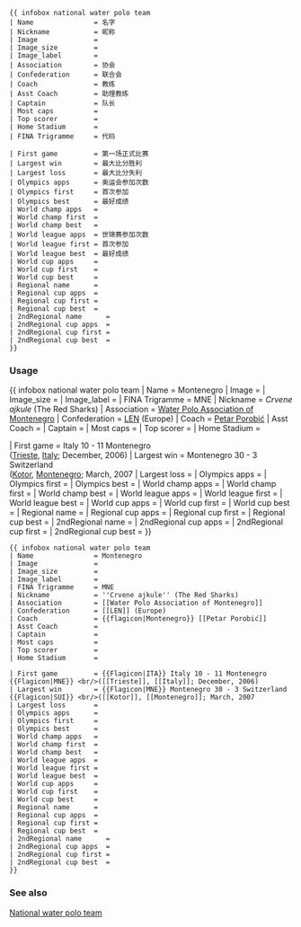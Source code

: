 {{Documentation subpage}}
<!-- PLEASE ADD CATEGORIES AND INTERWIKIS AT THE BOTTOM OF THIS PAGE. -->

<pre>
{{ infobox national water polo team
| Name               = 名字
| Nickname           = 昵称
| Image              = 
| Image_size         = 
| Image_label        = 
| Association        = 协会
| Confederation      = 联合会
| Coach              = 教练
| Asst Coach         = 助理教练
| Captain            = 队长
| Most caps          = 
| Top scorer         = 
| Home Stadium       = 
| FINA Trigramme     = 代码

| First game         = 第一场正式比赛
| Largest win        = 最大比分胜利
| Largest loss       = 最大比分失利
| Olympics apps      = 奥运会参加次数
| Olympics first     = 首次参加
| Olympics best      = 最好成绩
| World champ apps   = 
| World champ first  = 
| World champ best   = 
| World league apps  = 世锦赛参加次数
| World league first = 首次参加
| World league best  = 最好成绩
| World cup apps     = 
| World cup first    = 
| World cup best     = 
| Regional name      = 
| Regional cup apps  = 
| Regional cup first = 
| Regional cup best  = 
| 2ndRegional name      = 
| 2ndRegional cup apps  = 
| 2ndRegional cup first = 
| 2ndRegional cup best  = 
}}
</pre>

=== Usage ===

{{ infobox national water polo team
| Name               = Montenegro
| Image              = 
| Image_size         = 
| Image_label        = 
| FINA Trigramme     = MNE
| Nickname           = ''Crvene ajkule'' (The Red Sharks)
| Association        = [[Water Polo Association of Montenegro]]
| Confederation      = [[Ligue Européenne de Natation|LEN]] (Europe)
| Coach              = {{flagicon|Montenegro}} [[Petar Porobić]]
| Asst Coach         = 
| Captain            = 
| Most caps          = 
| Top scorer         = 
| Home Stadium       = 

| First game         = {{Flagicon|ITA}} Italy 10 - 11 Montenegro {{Flagicon|MNE}} <br/>([[Trieste]], [[Italy]]; December, 2006)
| Largest win        = {{Flagicon|MNE}} Montenegro 30 - 3 Switzerland {{Flagicon|SUI}} <br/>([[Kotor]], [[Montenegro]]; March, 2007
| Largest loss       = 
| Olympics apps      =
| Olympics first     = 
| Olympics best      = 
| World champ apps   = 
| World champ first  = 
| World champ best   = 
| World league apps  = 
| World league first = 
| World league best  = 
| World cup apps     = 
| World cup first    = 
| World cup best     = 
| Regional name      = 
| Regional cup apps  = 
| Regional cup first = 
| Regional cup best  = 
| 2ndRegional name      = 
| 2ndRegional cup apps  = 
| 2ndRegional cup first = 
| 2ndRegional cup best  = 
}}

<pre>
{{ infobox national water polo team
| Name               = Montenegro
| Image              = 
| Image_size         = 
| Image_label        = 
| FINA Trigramme     = MNE
| Nickname           = ''Crvene ajkule'' (The Red Sharks)
| Association        = [[Water Polo Association of Montenegro]]
| Confederation      = [[LEN]] (Europe)
| Coach              = {{flagicon|Montenegro}} [[Petar Porobić]]
| Asst Coach         = 
| Captain            = 
| Most caps          = 
| Top scorer         = 
| Home Stadium       = 

| First game         = {{Flagicon|ITA}} Italy 10 - 11 Montenegro {{Flagicon|MNE}} <br/>([[Trieste]], [[Italy]]; December, 2006)
| Largest win        = {{Flagicon|MNE}} Montenegro 30 - 3 Switzerland {{Flagicon|SUI}} <br/>([[Kotor]], [[Montenegro]]; March, 2007
| Largest loss       = 
| Olympics apps      =
| Olympics first     = 
| Olympics best      = 
| World champ apps   = 
| World champ first  = 
| World champ best   = 
| World league apps  = 
| World league first = 
| World league best  = 
| World cup apps     = 
| World cup first    = 
| World cup best     = 
| Regional name      = 
| Regional cup apps  = 
| Regional cup first = 
| Regional cup best  = 
| 2ndRegional name      = 
| 2ndRegional cup apps  = 
| 2ndRegional cup first = 
| 2ndRegional cup best  = 
}}
</pre>

=== See also ===

<includeonly><!--
++++ PLEASE ADD CATEGORIES AND INTERWIKIS BELOW THIS LINE, THANK YOU. -->
[[Category:Water polo infobox templates|National water polo team]]

</includeonly>